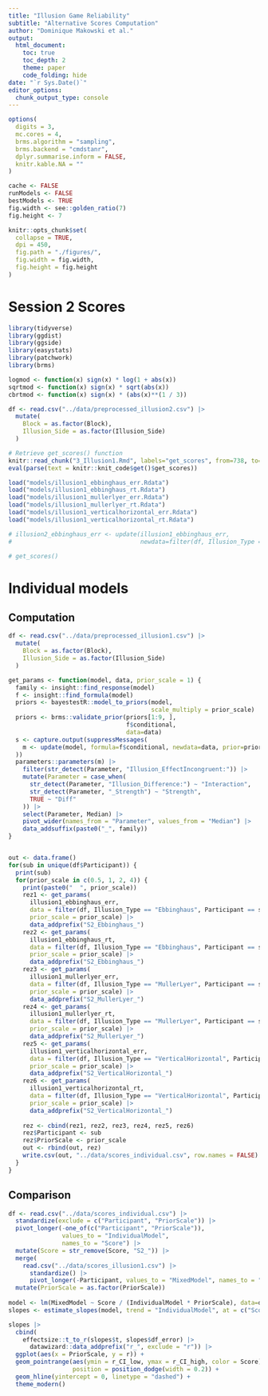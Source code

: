 ```yaml
---
title: "Illusion Game Reliability"
subtitle: "Alternative Scores Computation"
author: "Dominique Makowski et al."
output:
  html_document:
    toc: true
    toc_depth: 2
    theme: paper
    code_folding: hide
date: "`r Sys.Date()`"
editor_options: 
  chunk_output_type: console
---
```


```r
options(
  digits = 3,
  mc.cores = 4,
  brms.algorithm = "sampling",
  brms.backend = "cmdstanr",
  dplyr.summarise.inform = FALSE,
  knitr.kable.NA = ""
)

cache <- FALSE
runModels <- FALSE
bestModels <- TRUE
fig.width <- see::golden_ratio(7)
fig.height <- 7

knitr::opts_chunk$set(
  collapse = TRUE,
  dpi = 450,
  fig.path = "./figures/",
  fig.width = fig.width,
  fig.height = fig.height
)
```

# Session 2 Scores

```r
library(tidyverse)
library(ggdist)
library(ggside)
library(easystats)
library(patchwork)
library(brms)

logmod <- function(x) sign(x) * log(1 + abs(x))
sqrtmod <- function(x) sign(x) * sqrt(abs(x))
cbrtmod <- function(x) sign(x) * (abs(x)**(1 / 3))

df <- read.csv("../data/preprocessed_illusion2.csv") |>
  mutate(
    Block = as.factor(Block),
    Illusion_Side = as.factor(Illusion_Side)
  )
```

```r
# Retrieve get_scores() function
knitr::read_chunk("3_Illusion1.Rmd", labels="get_scores", from=738, to=779)
eval(parse(text = knitr::knit_code$get()$get_scores))

load("models/illusion1_ebbinghaus_err.Rdata")
load("models/illusion1_ebbinghaus_rt.Rdata")
load("models/illusion1_mullerlyer_err.Rdata")
load("models/illusion1_mullerlyer_rt.Rdata")
load("models/illusion1_verticalhorizontal_err.Rdata")
load("models/illusion1_verticalhorizontal_rt.Rdata")
```


```r



# illusion2_ebbinghaus_err <- update(illusion1_ebbinghaus_err, 
#                                    newdata=filter(df, Illusion_Type == "Ebbinghaus"))

# get_scores()
```



# Individual models

## Computation

```r
df <- read.csv("../data/preprocessed_illusion1.csv") |>
  mutate(
    Block = as.factor(Block),
    Illusion_Side = as.factor(Illusion_Side)
  )
```


```r
get_params <- function(model, data, prior_scale = 1) {
  family <- insight::find_response(model)
  f <- insight::find_formula(model)
  priors <- bayestestR::model_to_priors(model, 
                                        scale_multiply = prior_scale)
  priors <- brms::validate_prior(priors[1:9, ], 
                                 f$conditional, 
                                 data=data)
  s <- capture.output(suppressMessages(
    m <- update(model, formula=f$conditional, newdata=data, prior=priors, refresh=0, silent=0)
  ))
  parameters::parameters(m) |> 
    filter(str_detect(Parameter, "Illusion_EffectIncongruent:")) |> 
    mutate(Parameter = case_when(
      str_detect(Parameter, "Illusion_Difference:") ~ "Interaction",
      str_detect(Parameter, "_Strength") ~ "Strength",
      TRUE ~ "Diff"
    )) |> 
    select(Parameter, Median) |> 
    pivot_wider(names_from = "Parameter", values_from = "Median") |> 
    data_addsuffix(paste0("_", family))
}


out <- data.frame()
for(sub in unique(df$Participant)) {
  print(sub)
  for(prior_scale in c(0.5, 1, 2, 4)) {
    print(paste0("  ", prior_scale))
    rez1 <- get_params(
      illusion1_ebbinghaus_err,
      data = filter(df, Illusion_Type == "Ebbinghaus", Participant == sub),
      prior_scale = prior_scale) |> 
      data_addprefix("S2_Ebbinghaus_")
    rez2 <- get_params(
      illusion1_ebbinghaus_rt,
      data = filter(df, Illusion_Type == "Ebbinghaus", Participant == sub),
      prior_scale = prior_scale) |> 
      data_addprefix("S2_Ebbinghaus_")
    rez3 <- get_params(
      illusion1_mullerlyer_err,
      data = filter(df, Illusion_Type == "MullerLyer", Participant == sub),
      prior_scale = prior_scale) |> 
      data_addprefix("S2_MullerLyer_")
    rez4 <- get_params(
      illusion1_mullerlyer_rt,
      data = filter(df, Illusion_Type == "MullerLyer", Participant == sub),
      prior_scale = prior_scale) |> 
      data_addprefix("S2_MullerLyer_")
    rez5 <- get_params(
      illusion1_verticalhorizontal_err,
      data = filter(df, Illusion_Type == "VerticalHorizontal", Participant == sub),
      prior_scale = prior_scale) |> 
      data_addprefix("S2_VerticalHorizontal_")
    rez6 <- get_params(
      illusion1_verticalhorizontal_rt,
      data = filter(df, Illusion_Type == "VerticalHorizontal", Participant == sub),
      prior_scale = prior_scale) |> 
      data_addprefix("S2_VerticalHorizontal_")
    
    rez <- cbind(rez1, rez2, rez3, rez4, rez5, rez6)
    rez$Participant <- sub
    rez$PriorScale <- prior_scale
    out <- rbind(out, rez)
    write.csv(out, "../data/scores_individual.csv", row.names = FALSE)
  }
}
```

## Comparison

```r
df <- read.csv("../data/scores_individual.csv") |> 
  standardize(exclude = c("Participant", "PriorScale")) |> 
  pivot_longer(-one_of(c("Participant", "PriorScale")),
               values_to = "IndividualModel",
               names_to = "Score") |>
  mutate(Score = str_remove(Score, "S2_")) |> 
  merge(
    read.csv("../data/scores_illusion1.csv") |> 
      standardize() |> 
      pivot_longer(-Participant, values_to = "MixedModel", names_to = "Score")) |> 
  mutate(PriorScale = as.factor(PriorScale))
   
model <- lm(MixedModel ~ Score / (IndividualModel * PriorScale), data=df)
slopes <- estimate_slopes(model, trend = "IndividualModel", at = c("Score", "PriorScale"))

slopes |> 
  cbind(
    effectsize::t_to_r(slopes$t, slopes$df_error) |> 
      datawizard::data_addprefix("r_", exclude = "r")) |> 
  ggplot(aes(x = PriorScale, y = r)) +
  geom_pointrange(aes(ymin = r_CI_low, ymax = r_CI_high, color = Score), 
                  position = position_dodge(width = 0.2)) +
  geom_hline(yintercept = 0, linetype = "dashed") +
  theme_modern()
```
